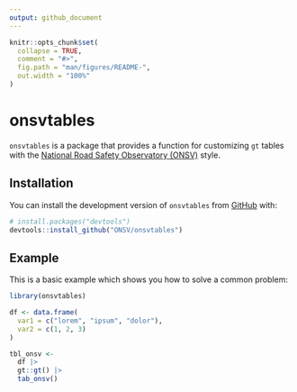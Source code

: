 ```yaml
---
output: github_document
---
```


<!-- README.md is generated from README.Rmd. Please edit that file -->

```r
knitr::opts_chunk$set(
  collapse = TRUE,
  comment = "#>",
  fig.path = "man/figures/README-",
  out.width = "100%"
)
```

# onsvtables

<!-- badges: start -->
<!-- badges: end -->

`onsvtables` is a package that provides a function for customizing `gt` tables with the [National Road Safety Observatory (ONSV)](https://www.onsv.org.br/) style.

## Installation

You can install the development version of `onsvtables` from [GitHub](https://github.com/) with:

``` r
# install.packages("devtools")
devtools::install_github("ONSV/onsvtables")
```

## Example

This is a basic example which shows you how to solve a common problem:

```r
library(onsvtables)

df <- data.frame(
  var1 = c("lorem", "ipsum", "dolor"),
  var2 = c(1, 2, 3)
)

tbl_onsv <-
  df |>
  gt::gt() |>
  tab_onsv()
```

